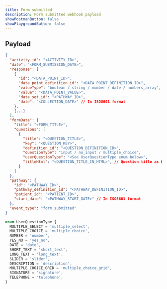 ```yaml
---
title: Form submitted
description: Form submitted webhook payload
showPostmanButton: false
showPlaygroundButton: false
---
```


## Payload

```json
{
  "activity_id": "<ACTIVITY_ID>",
  "date": "<FORM_SUBMISSION_DATE>",
  "response": [
    {
      "id": "<DATA_POINT_ID>",
      "data_point_definition_id": "<DATA_POINT_DEFINITION_ID>",
      "valueType": "boolean / string / number / date / numbers_array",
      "value": "<DATA_POINT_VALUE>",
      "data_set_id": "<PATHWAY_ID>",
      "date": "<COLLECTION_DATE>" // In ISO8601 format
    },
    {...}
  ],
  "formData": {
    "title": "<FORM_TITLE>",
    "questions": [
      {
        "title": "<QUESTION_TITLE>",
        "key": "<QUESTION_KEY>",
        "definition_id": "<QUESTION_DEFINITION_ID>",
        "questionType": "input / no_input / multiple_choice",
        "userQuestionType": "<See UserQuestionType enum below>",
        "titleHtml": "<QUESTION_TITLE_IN_HTML>", // Question title as HTML; only populated for Description userQuestionType
      }
    ]
  },
  "pathway": {
    "id": "<PATHWAY_ID>",
    "pathway_definition_id": "<PATHWAY_DEFINITION_ID>",
    "patient_id": "<PATIENT_ID>",
    "start_date": "<PATHWAY_START_DATE>" // In ISO8601 format
  },
  "event_type": "form.submitted"
}
```

```typescript
enum UserQuestionType {
  MULTIPLE_SELECT = 'multiple_select',
  MULTIPLE_CHOICE = 'multiple_choice',
  NUMBER = 'number',
  YES_NO = 'yes_no',
  DATE = 'date',
  SHORT_TEXT = 'short_text',
  LONG_TEXT = 'long_text',
  SLIDER = 'slider',
  DESCRIPTION = 'description',
  MULTIPLE_CHOICE_GRID = 'multiple_choice_grid',
  SIGNATURE = 'signature',
  TELEPHONE = 'telephone',
}
```
